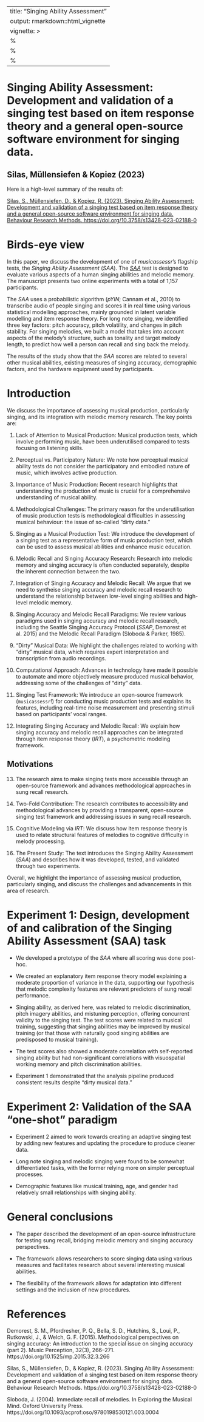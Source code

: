 
---
title: "Singing Ability Assessment"
output: rmarkdown::html_vignette
vignette: >
  %\VignetteIndexEntry{Singing Ability Assessment}
  %\VignetteEngine{knitr::rmarkdown}
  %\VignetteEncoding{UTF-8}
---

# Singing Ability Assessment: Development and validation of a singing test based on item response theory and a general open-source software environment for singing data.

## Silas, Müllensiefen & Kopiez (2023)

Here is a high-level summary of the results of:

[Silas, S., Müllensiefen, D., & Kopiez, R. (2023). Singing Ability Assessment: Development and validation of a singing test based on item response theory and a general open-source software environment for singing data. Behaviour Research Methods. https://doi.org/10.3758/s13428-023-02188-0](https://link.springer.com/article/10.3758/s13428-023-02188-0)

# Birds-eye view

In this paper, we discuss the development of one of *musicassessr*'s flagship tests, the *Singing Ability Assessment* (*SAA*). The [*SAA*](https://saa.musicassessr.com) test is designed to evaluate various aspects of a human singing abilities and melodic memory. The manuscript presents two online experiments with a total of 1,157 participants.

The *SAA* uses a probabilistic algorithm (*pYIN*; Cannam et al., 2010) to transcribe audio of people singing and scores it in real time using various statistical modelling approaches, mainly grounded in latent variable modelling and item response theory. For long note singing, we identified three key factors: pitch accuracy, pitch volatility, and changes in pitch stability. For singing melodies, we built a model that takes into account aspects of the melody's structure, such as tonality and target melody length, to predict how well a person can recall and sing back the melody.

The results of the study show that the *SAA* scores are related to several other musical abilities, existing measures of singing accuracy, demographic factors, and the hardware equipment used by participants.


# Introduction

We discuss the importance of assessing musical production, particularly singing, and its integration with melodic memory research. The key points are:

1. Lack of Attention to Musical Production: Musical production tests, which involve performing music, have been underutilised compared to tests focusing on listening skills.

2. Perceptual vs. Participatory Nature: We note how perceptual musical ability tests do not consider the participatory and embodied nature of music, which involves active production.

3. Importance of Music Production: Recent research highlights that understanding the production of music is crucial for a comprehensive understanding of musical ability.

4. Methodological Challenges: The primary reason for the underutilisation of music production tests is methodological difficulties in assessing musical behaviour: the issue of so-called "dirty data."

5. Singing as a Musical Production Test: We introduce the development of a singing test as a representative form of music production test, which can be used to assess musical abilities and enhance music education.

6. Melodic Recall and Singing Accuracy Research: Research into melodic memory and singing accuracy is often conducted separately, despite the inherent connection between the two.

7. Integration of Singing Accuracy and Melodic Recall: We argue that we need to syntheise singing accuracy and melodic recall research to understand the relationship between low-level singing abilities and high-level melodic memory.

8. Singing Accuracy and Melodic Recall Paradigms: We review various paradigms used in singing accuracy and melodic recall research, including the Seattle Singing Accuracy Protocol (*SSAP*, Demorest et al. 2015) and the Melodic Recall Paradigm (Sloboda & Parker, 1985).

9. "Dirty" Musical Data: We highlight the challenges related to working with "dirty" musical data, which requires expert interpretation and transcription from audio recordings.

10. Computational Approach: Advances in technology have made it possible to automate and more objectively measure produced musical behavior, addressing some of the challenges of "dirty" data.

11. Singing Test Framework: We introduce an open-source framework (`musicassessr`!) for conducting music production tests and explains its features, including real-time noise measurement and presenting stimuli based on participants' vocal ranges.

12. Integrating Singing Accuracy and Melodic Recall: We explain how singing accuracy and melodic recall approaches can be integrated through item response theory (*IRT*), a psychometric modeling framework.

## Motivations

13. The research aims to make singing tests more accessible through an open-source framework and advances methodological approaches in sung recall research.

14. Two-Fold Contribution: The research contributes to accessibility and methodological advances by providing a transparent, open-source singing test framework and addressing issues in sung recall research.

15. Cognitive Modeling via *IRT*: We discuss how item response theory is used to relate structural features of melodies to cognitive difficulty in melody processing.

16. The Present Study: The text introduces the Singing Ability Assessment (*SAA*) and describes how it was developed, tested, and validated through two experiments.

Overall, we highlight the importance of assessing musical production, particularly singing, and discuss the challenges and advancements in this area of research.

# Experiment 1: Design, development of and calibration of the Singing Ability Assessment (SAA) task


- We developed a prototype of the *SAA* where all scoring was done post-hoc.

- We created an explanatory item response theory model explaining a moderate proportion of variance in the data, supporting our hypothesis that melodic complexity features are relevant predictors of sung recall performance.

- Singing ability, as derived here, was related to melodic discrimination, pitch imagery abilities, and mistuning perception, offering concurrent validity to the singing test. The test scores were related to musical training, suggesting that singing abilities may be improved by musical training (or that those with naturally good singing abilities are predisposed to musical training).

- The test scores also showed a moderate correlation with self-reported singing ability but had non-significant correlations with visuospatial working memory and pitch discrimination abilities.

- Experiment 1 demonstrated that the analysis pipeline produced consistent results despite "dirty musical data."


# Experiment 2: Validation of the SAA “one-shot” paradigm

- Experiment 2 aimed to work towards creating an adaptive singing test by adding new features and updating the procedure to produce cleaner data.

- Long note singing and melodic singing were found to be somewhat differentiated tasks, with the former relying more on simpler perceptual processes.

- Demographic features like musical training, age, and gender had relatively small relationships with singing ability.

# General conclusions

- The paper described the development of an open-source infrastructure for testing sung recall, bridging melodic memory and singing accuracy perspectives.

- The framework allows researchers to score singing data using various measures and facilitates research about several interesting musical abilities.

- The flexibility of the framework allows for adaptation into different settings and the inclusion of new procedures.


# References

Demorest, S. M., Pfordresher, P. Q., Bella, S. D., Hutchins, S., Loui, P., Rutkowski, J., & Welch, G. F. (2015). Methodological perspectives on singing accuracy: An introduction to the special issue on singing accuracy (part 2). Music Perception, 32(3), 266–271. https://doi.org/10.1525/mp.2015.32.3.266

Silas, S., Müllensiefen, D., & Kopiez, R. (2023). Singing Ability Assessment: Development and validation of a singing test based on item response theory and a general open-source software environment for singing data. Behaviour Research Methods. https://doi.org/10.3758/s13428-023-02188-0

Sloboda, J. (2004). Immediate recall of melodies. In Exploring the Musical Mind. Oxford University Press. https://doi.org/10.1093/acprof:oso/9780198530121.003.0004

